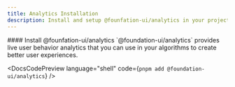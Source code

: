 ```yaml
---
title: Analytics Installation
description: Install and setup @founfation-ui/analytics in your project.
---
```


<DocsSection>
#### Install @founfation-ui/analytics

<DocsTextBlock>
  `@foundation-ui/analytics` provides live user behavior analytics that you can
  use in your algorithms to create better user experiences.
</DocsTextBlock>

<DocsCodePreview language="shell" code={`pnpm add @foundation-ui/analytics`} />
</DocsSection>

<DocsFooter
  prev="/docs/core/installation"
  next="/docs/uba/use-behavior-analytics"
/>
